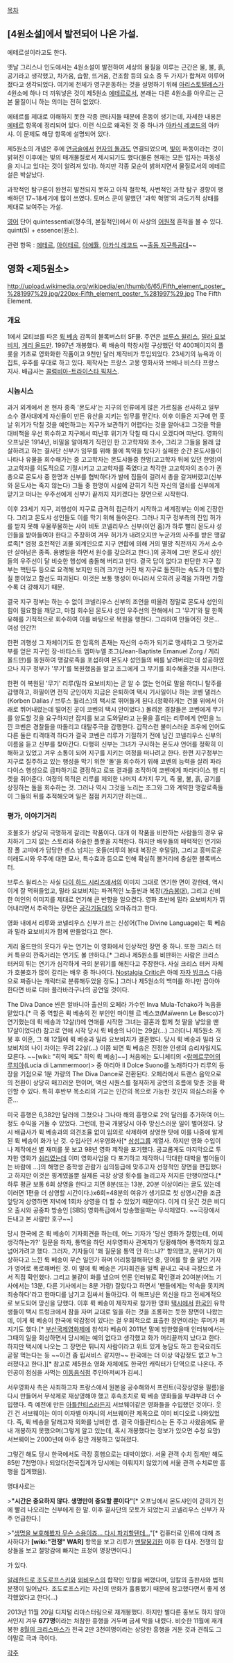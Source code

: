 [[목차]]

== [4원소설]에서 발전되어 나온 가설. ==
에테르설이라고도 한다.

옛날 그리스나 인도에서는 4원소설이 발전하여 세상의 물질을 이루는 근간은 물, 불, 흙, 공기라고 생각했고, 차가움, 습함, 뜨거움, 건조함 등의 요소 중 두 가지가 합쳐져 이루어졌다고 생각되었다. 여기에 천체가 영구운동하는 것을 설명하기 위해 [[아리스토텔레스]]가 4원소에 하나 더 끼워넣은 것이 제5원소 [[에테르]]로서, 본래는 다른 4원소를 아우르는 근본 물질이니 하는 의미는 전혀 없었다.

에테르를 제대로 이해하지 못한 각종 판타지들 때문에 혼동이 생기는데, 자세한 내용은 [[에테르]] 항목에 정리되어 있다. 이런 식으로 왜곡된 것 중 하나가 [[아카식 레코드]]의 아카샤. 이 문제도 해당 항목에 설명되어 있다.

제5원소의 개념은 후에 [[연금술]]에서 [[현자의 돌]]과도 연결되었으며, [[빛]]이 파동이라는 것이 밝혀진 이후에는 빛의 매개물질로서 제시되기도 했다(물론 현재는 모든 입자는 파동성을 지니고 있다는 것이 알려져 있다). 하지만 각종 모순이 밝혀지면서 물질로서의 에테르설은 박살났다.

과학적인 탐구론이 완전히 발전되지 못하고 아직 철학적, 사변적인 과학 탐구 경향이 팽배하던 17~18세기에 많이 쓰였다. 토머스 쿤이 말했던 '과학 혁명'의 과도기적 상태를 제대로 보여주는 가설.

[[영어]] 단어 quintessential(정수의, 본질적인)에서 이 사상의 [[어원]]적 흔적을 볼 수 있다. quint(5) + essence(원소).

관련 항목 : [[에테르]], [[아이테르]], [[아에튤]], [[아카식 레코드]] ~~[[출동 지구특공대]]~~


== 영화 <제5원소> ==
http://upload.wikimedia.org/wikipedia/en/thumb/6/65/Fifth_element_poster_%281997%29.jpg/220px-Fifth_element_poster_%281997%29.jpg
The Fifth Element.

=== 개요 ===
1에서 모티브를 따온 [[뤽 베송]] 감독의 블록버스터 SF물. 주연은 [[브루스 윌리스]], [[밀라 요보비치]], [[게리 올드만]]. 1997년 개봉했다. 뤽 배송이 학창시절 구상했던 약 400페이지의 플롯을 기초로 영화화한 작품이고 9천만 달러 제작비가 투입되었다. 23세기의 뉴욕과 이집트, 우주를 무대로 하고 있다. 제작사는 프랑스 고몽 영화사와 브에나 비스타 프랑스 지사. 배급사는 [[콜럼비아-트라이스타 픽처스]].

=== 시놉시스 ===
과거 외계에서 온 현자 종족 '몬도샤'는 지구의 인류에게 많은 가르침을 선사하고 일부 소수 결사대에게 자신들이 만든 유산을 지키는 임무를 맏긴다. 이후 이들은 지구에 먼 훗날 위기가 닥칠 것을 예언하고는 지구가 보관하기 어렵다는 것을 알아내고 그것을 막을 대비책을 우선 회수하고 지구에서 떠난후 위기가 닥칠 때 다시 오겠다며 떠난다. 
영화의 오프닝은 1914년, 비밀을 알아채기 직전인 한 고고학자와 조수, 그리고 그들을 몰래 암살하려고 하는 결사단 신부가 임무를 위해 물에 독약을 탔다가 실패한 순간 몬도샤들이 나타나 유물을 회수해가는 중 고고학자는 몬도샤들중 한명(고고학자 뒤에 있던 한명)이 고고학자를 의도적으로 기절시키고 고고학자를 죽였다고 착각한 고고학자의 조수가 권총으로 몬도샤 중 한명과 신부를 협박하다가 발에 짐들이 걸려서 총을 갈겨버렸고(신부와 몬도샤는 죽지 않는다) 그들 중 한명이 시설에 갇히기 직전 자신의 열쇠를 신부에게 맏기고 떠나는 우주선에게 신부가 끝까지 지키겠다는 장면으로 시작한다.

이후 23세기 지구, 괴행성이 지구로 급격히 접근하기 시작하고 세계정부는 이에 긴장한다. 그리고 몬도샤 성인들도 이를 막기 위해 돌아온다. 그러나 지구 정부측의 진입 허가를 받지 못해 우물쭈물하는 사이 비토 코넬리우스 신부(이언 홈)가 하루 빨리 몬도샤 성인들을 받아들여야 한다고 주장하여 겨우 허가가 내려오지만 누군가의 사주를 받은 맹갈로족[* 엄청 호전적인 괴물 외계인으로 지구 연합에 의해 거의 멸망 직전까지 가서 소수만 살아남은 종족. 용병일을 하면서 원수를 갚으려고 한다.]의 공격에 그만 몬도샤 성인들의 우주선이 달 비슷한 행성에 충돌해 버리고 만다. 결국 답이 없다고 판단한 지구 정부는 핵탄두 등으로 요격해 보지만 되려 크기만 커진 채 지구로 돌진하는 속도가 더 빨라질 뿐이었고 함선도 파괴된다. 이것은 보통 행성이 아니라서 오히려 공격을 가하면 가할수록 더 강해지기 때문. 

결국 지구 정부는 하는 수 없이 코넬리우스 신부의 조언을 떠올려 정말로 몬도샤 성인의 힘이 필요함을 깨닫고, 마침 회수된 몬도샤 성인 우주선의 잔해에서 그 '무기'와 팔 한쪽 유해를 기적적으로 회수하여 이를 바탕으로 복원을 행한다. 그리하여 만들어진 것은... 여성 인간?!

한편 괴행성 그 자체이기도 한 암흑의 존재는 자신의 수하가 되기로 맹세하고 그 댓가로 부를 얻은 지구인 장-바티스트 엠마누엘 조그(Jean-Baptiste Emanuel Zorg / 게리 올드만)를 동원하여 맹갈로족을 포섭하여 몬도샤 성인들의 배를 날려버리는데 성공하였으나 지구 정부가 '무기'를 복원했음을 알고 조그에게 그 무기를 회수해올것을 지시한다.

한편 이 복원된 '무기' 리루(밀라 요보비치)는 곧 알 수 없는 언어로 말을 하더니 탈주를 감행하고, 하필이면 전직 군인이자 지금은 은퇴하여 택시 기사일이나 하는 코벤 댈러스(Korben Dallas / 브루스 윌리스)의 택시로 뛰어들게 된다.(정확하게는 건물 위에서 아래로 뛰어내렸는데 떨어진 곳이 코벤의 택시 안이었다.) 몰려온 경찰들은 코벤에게 무기를 양도할 것을 요구하지만 잡지를 보고 도와달라고 눈물을 흘리는 리루에게 연민을 느낀 코벤은 경찰들을 따돌리고 대탈주극을 감행한다. 갑작스런 불미스러운 조우에 언어도 다른 둘은 티격태격 하다가 결국 코벤은 리루가 기절하기 전에 남긴 코넬리우스 신부의 이름을 듣고 신부를 찾아간다. 다행히 신부는 그녀가 구사하는 몬도샤 언어를 정확히 이해하고 있었고 겨우 소통이 되어 지구를 지키는 여정을 떠나려고 한다. 
한편 지구정부는 지구로 질주하고 있는 행성을 막기 위한 '돌'을 회수하기 위해 코벤의 능력을 살려 파라다이스 행성으로 급파하기로 결정하고 로또 결과를 조작하여 코벤에게 파라다이스 행 티켓을 쥐어준다. 여정의 목적은 리루를 제외한 나머지 4가지 무기, 즉 물, 불, 흙, 공기를 상징하는 돌을 회수하는 것. 그러나 역시 그것을 노리는 조그와 그와 계약한 맹갈로족들이 그들의 뒤를 추적해오며 일은 점점 커지기만 하는데...

=== 평가, 이야기거리 ===
호불호가 상당히 극명하게 갈리는 작품이다. 대개 이 작품을 비판하는 사람들의 경우 유치하기 그지 없는 스토리와 허술한 플롯을 지적한다. 하지만 배우들의 매력적인 연기와 장 폴 고띠에가 담당한 센스 넘치는 옷들(리루의 붕대 복장은 후덜덜), 그리고 흥미로운 미래도시와 우주에 대한 묘사, 특수효과 등으로 인해 확실히 볼거리에 충실한 블록버스터.

브루스 윌리스는 사실 [[다이 하드 시리즈]]에서의 이미지 그대로 연기한 면이 강한데, 역시 이게 잘 먹혀들었고, 밀라 요보비치는 파격적인 노출씬과 복장([[가슴붕대]]), 그리고 신비한 여인의 이미지를 제대로 연기해 큰 반향을 일으켰다. 영화 초반에 밀라 요보비치가 뛰어내리면서 추락하는 장면은 [[공각기동대]]의 오마쥬라고 한다.

영화 내에서 리루와 코넬리우스 신부가 쓰는 신성어(The Divine Language)는 뤽 베송과 밀라 요보비치가 함께 만들었다고 한다.

게리 올드만의 웃다가 우는 연기는 이 영화에서 인상적인 장면 중 하나. 또한 크리스 터커 특유의 깐죽거리는 연기도 볼 만하다.[* 그러나 제5원소를 비판하는 사람은 크리스 터커의 튀는 연기가 심각하게 극의 분위기를 해친다고 주장한다. 사실 크리스 터커 자체가 호불호가 많이 갈리는 배우 중 하나이다. [[Nostalgia Critic]]은 아예 [[자자 빙크스]] 다음으로 짜증나는 캐릭터로 분류해두었을 정도.] 그러나 제5원소의 백미를 하나만 꼽아야 한다면 바로 디바 플라바라구나의 공연일 것이다.

The Diva Dance 씬은 알바니아 출신의 오페라 가수인 Inva Mula-Tchako가 녹음을 맡았다.[* 극 중 역할은 뤽 베송의 전 부인인 마이웬 르 베스코(Maïwenn Le Besco)가 연기했는데 뤽 베송과 12살(!)에 연애를 시작한 그녀는 결혼과 함께 첫 딸을 낳았을 땐 17살이었다(!) 참고로 연애 시작 당시 뤽 베송의 나이는 29살(...) 그러더니 제5원소 개봉 후 이혼, 그 해 12월에 뤽 베송과 밀라 요보비치가 결혼했다. 당시 뤽 베송과 밀라 요보비치의 나이 차이는 무려 22살(...) 이쯤 되면 뤽 베송은 진정한 인생의 승리자일지도 모른다. ~~[wiki: "히익 페도" 히익 뤽 베송]~~] 처음에는 도니체티의 <[[람메르무어의 루치아]](Lucia di Lammermoor)> 중 아리아 Il Dolce Suono를 노래하다가 리루의 등장을 기점으로 1분 가량의 The Diva Dance로 전환된다. 오페라에서 트랜스 음악으로의 전환이 상당히 매끄러운 편이며, 액션 시퀀스를 철저하게 공연의 흐름에 맞춘 것을 확인할 수 있다. 특히 후반부 목소리의 기교는 인간의 목으로 가능한 것인지 의심스러울 수준...

{{{#!html
<object width="480" height="385"><param name="movie" value="http://www.youtube.com/v/bgo0CDL6bd0?fs=1&amp;hl=en_US"></param><param name="allowFullScreen" value="true"></param><param name="allowscriptaccess" value="always"></param><embed src="http://www.youtube.com/v/bgo0CDL6bd0?fs=1&amp;hl=en_US" type="application/x-shockwave-flash" allowscriptaccess="always" allowfullscreen="true" width="480" height="385"></embed></object>
}}}

미국 흥행은 6,382만 달러에 그쳤으나 그나마 해외 흥행으로 2억 달러를 추가하여 어느 정도 수익을 거둘 수 있었다. 그런데, 한국 개봉당시 아주 망신스러운 일이 벌어졌다. 당시 배급사가 뤽 베송과의 의견조율 없이 임의로 삭제하여 상영한 탓에 이를 나중에 알게 된 뤽 베송이 화가 난 것. 수입사인 서우영화사[* [[삼성그룹]] 계열사. 하지만 영화 수입이나 제작에선 별 재미를 못 보고 98년 영화 제작을 포기했다. 공교롭게도 마지막으로 투자한 영화가 [[쉬리]]였는데 이미 영화사업을 다 포기하고 제작하니 막대한 대박을 벌어들이는 바람에 ...]의 해명은 중학생 관람가 심의등급에 맞추고자 선정적인 장면을 편집했다고 하지만 이것은 핑계였을뿐 실제론 극장 상영 횟수를 늘리고자 저지른 만행이었다.[* 하루 평균 보통 6회 상영을 한다고 치면 8분(또는 13분, 20분 이상이라는 글도 있는데 이러면 1편을 더 상영할 시간이다.)x6회=48분의 여유가 생기므로 첫 상영시간을 조금 앞당겨 상영하면 저녁에 1회차 상영을 더 할 수 있었기 때문이다. 이게 더 웃긴 것은 비디오 출시와 공중파 방송인 [SBS] 영화특급에서 방송했을때는 무삭제였다. ~~극장에서 돈내고 본 사람만 호구~~]

당시 한국에 온 뤽 베송이 기자회견을 하는데, 어느 기자가 '당신 영화가 잘렸는데, 어찌 생각하는가?' 질문을 하자, 통역을 하던 서우영화사 관계자가 당황해하며 통역하지 않고 넘어가려고 했다. 그러자, 기자들이 '왜 질문을 통역 안 하느냐?' 항의했고, 분위기가 이상하다고 느낀 뤽 베송이 무슨 일인가 하며 어리둥절해하던 중, 영어를 할 줄 알던 기자가 영어로 폭로해버린 것. 이 말에 뤽 베송은 기자회견을 일찍 끝내고 국내 극장으로 가서 직접 확인했다. 그리고 불같이 화를 냈으며 언론 인터뷰로 확인결과 20여분(어느 기사에서는 13분, 다른 기사에서는 8분 가량) 잘랐다고 하면서 '팬들에게는 약속을 못지켜 죄송하다'라고 한마디를 남기고 짐싸서 돌아갔다. 이 해프닝은 외신을 타고 전세계적으로 보도되어 망신을 당했다. 이후 뤽 베송이 제작자로 참가한 영화 [[택시(영화)|택시]]에서 [[한국인]] 유학생들이 택시 트렁크에서 잠을 자며 교대로 일을 하는 것을 조롱하는 듯한 장면이 나왔는데, 이게 뤽 베송이 한국에 악감정이 있다는 걸 우회적으로 표출한 장면이라는 루머가 퍼지기도 했다.[* [[부산국제영화제]]에 참석차 베송이 2011년 말에 방한했을때 인터뷰에서는 그때의 일을 회상하면서 당시에는 예의 없다고 생각했고 화가 머리끝까지 났다고 한다. 하지만 택시에 나오는 그 장면은 튀니지 사람이라고 위트 있게 농담도 하고 한국요리도 곧잘 먹는다는 등 ~~이건 좀 립서비스 같지만~~ 한국에는 더 이상 악감정도 없고 누그러졌다고 한다.][* 참고로 제5원소 영화 자체에도 한국인 캐릭터가 단역으로 나온다. 주인공이 점심을 사먹는 [http://1.bp.blogspot.com/-OegfSqEyjC0/Txv8t4NjQfI/AAAAAAAAED8/Aw7wr5TFidg/s1600/Picture-33.jpg 이동음식점] 주인아저씨가 김씨.]

서우영화사 측은 사죄하고자 프랑스에서 원본을 공수해와서 프린트(극장상영용 필름)을 다시 만들어서 무삭제로 재상영해야 했고 후속조치로 뤽 베송 영화들을 부랴부랴 더 수입했다. 즉 예전에 만든 [[아틀란티스]]라든지 서브웨이같은 영화들을 수입했던 것이다. 웃긴 건 서브웨이는 이미 이자벨 아자니의 서브웨이란 제목으로 이미 비디오로 나와있었다. 즉, 뤽 베송을 달래고자 외화를 낭비한 셈. 결국 아틀란티스는 돈 주고 사왔음에도 끝내 개봉하지 못했으며(그렇게 알고 있는데, 혹시 개봉했다는 정보가 있으면 수정 요망) 서브웨이는 2000년에 아주 잠깐 개봉하고 잊혀졌다.

그렇긴 해도 당시 한국에서도 극장 흥행으로는 대박이었다. 서울 관객 수치 집계만 해도 85만 7천명이나 되었다(전국집계가 당시에는 이뤄지지 않았기에 서울 관객 수치로만 흥행을 집계했음).

명대사로는 
 
>'''"시간은 중요하지 않다. 생명만이 중요할 뿐이다"'''[* 오프닝에서 몬도샤인이 갇히기 전에 빨리 나오리는 신부에게 한 말. 이후 결사단의 모토가 되었는지 코넬리우스 신부가 자주 언급한다.]

>"[http://youtu.be/YLGPfAAEEAQ 생명을 보호해봤자 무슨 소용이죠... 다시 파괴할텐데...]"[* 컴퓨터로 인류에 대해 조사하다가 '''[wiki:"전쟁" WAR]''' 항목을 보고 리루가 [[멘탈붕괴]]한 이후 한 대사. 전쟁의 참상들을 보고 절망감에 빠지는 표정이 명장면이다.] 

가 있다.

[[알레한드로 조도로프스키]]와 [[뫼비우스]]의 합작인 잉칼을 베꼈다며, 잉칼의 출판사와 법적분쟁이 일어났다. 조도로프스키는 자신의 만화가 훌륭했기 때문에 참고했다면서 좋게 생각했었다고 한다(...)

2013년 11월 20일 디지털 리마스터링으로 재개봉했다. 하지만 별다른 홍보도 하지 않아서인지 겨우 '''677명'''이라는 처참한 흥행을 거두며 금세 막을 내렸다. 비슷한 11월에 재개봉한 [[8월의 크리스마스]]가 전국 2만 3천여명이라는 상당한 흥행을 거둔 것과 견줘도 그야말로 극과 극이다.

[[각주]]
